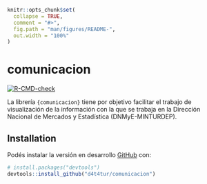 

<!-- README.md is generated from README.Rmd. Please edit that file -->

```r
knitr::opts_chunk$set(
  collapse = TRUE,
  comment = "#>",
  fig.path = "man/figures/README-",
  out.width = "100%"
)
```

# comunicacion

<!-- badges: start -->
[![R-CMD-check](https://github.com/d4t4tur/comunicacion/workflows/R-CMD-check/badge.svg)](https://github.com/d4t4tur/comunicacion/actions)
<!-- badges: end -->

La librería `{comunicacion}` tiene por objetivo facilitar el trabajo de visualización de la información con la que se trabaja en la Dirección Nacional de Mercados y Estadística (DNMyE-MINTURDEP).


## Installation



Podés instalar la versión en desarrollo [GitHub](https://github.com/) con:

``` r
# install.packages("devtools")
devtools::install_github("d4t4tur/comunicacion")
```



